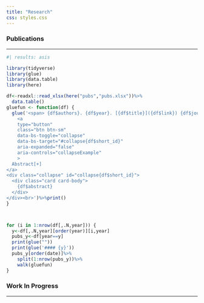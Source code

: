 ```yaml
---
title: "Research"
css: styles.css
---
```


### Publications

------------------------------------------------------------------------

```r
#| results: asis

library(tidyverse)
library(glue)
library(data.table)
library(here)

df<-readxl::read_xlsx(here("pubs","pubs.xlsx"))%>%
  data.table()
gluefun <- function(df) {
  glue('<span> {df$authors}. {df$year}. [{df$title}]({df$link}) {df$journal}.</span>
    <a 
    type="button"
    class="btn btn-sm"
    data-bs-toggle="collapse"
    data-bs-target="#collapse{df$short_id}" 
    aria-expanded="false" 
    aria-controls="collapseExample"
    >
  Abstract[+]
</a> 
<div class="collapse" id="collapse{df$short_id}">
  <div class="card card-body">
    {df$abstract}
  </div>
</div><br>')%>%print()
}



for (i in 1:nrow(df[,.N,year])) {
  y<-df[,.N,year][order(year)][i,year]
  pubs_y<-df[year==y]
  print(glue(""))
  print(glue('#### {y}'))
  pubs_y[order(date)]%>%
    split(1:nrow(pubs_y))%>%
    walk(gluefun)
}
```

### Work In Progress

------------------------------------------------------------------------
